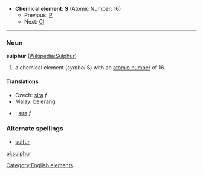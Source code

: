 *'''Chemical element''': '''S''' (Atomic Number: 16)
**Previous: [[Phosphorus|P]]
**Next: [[Chlorine|Cl]]
----
=== Noun ===
'''sulphur''' ([[w:Sulfur|Wikipedia:Sulphur]])

#a chemical element (''symbol'' S) with an [[atomic number]] of 16.  

====Translations====
*Czech: [[síra]] ''f''
*Malay: [[belerang]]
*{{sk}}: [[síra]] ''f''

===Alternate spellings===
*[[sulfur]]
[[Category:English elements]]
[[pl:sulphur]]